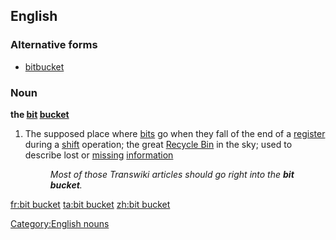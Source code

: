 ==English==
{{wikipedia}}

===Alternative forms===
* [[bitbucket]]

===Noun===
'''the [[bit]] [[bucket]]'''

# {{context|informal|computing|singulare tantum}} The supposed place where [[bit]]s go when they fall of the end of a [[register]] during a [[shift]] operation; the great [[recycle bin|Recycle Bin]] in the sky; used to describe lost or [[missing]] [[information]]
#: ''Most of those Transwiki articles should go right into the '''bit bucket'''.''

[[Category:English nouns]]

[[fr:bit bucket]]
[[ta:bit bucket]]
[[zh:bit bucket]]